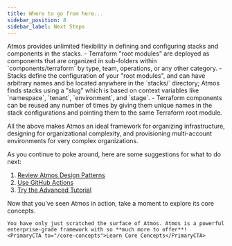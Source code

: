 ```yaml
---
title: Where to go from here...
sidebar_position: 8
sidebar_label: Next Steps
---
```


<Intro>
Atmos provides unlimited flexibility in defining and configuring stacks and components in the stacks.
</Intro>

<KeyPoints title="What you have learned">
- Terraform "root modules" are deployed as components that are organized in sub-folders within `components/terraform` by type, team, operations, or any other category.
- Stacks define the configuration of your "root modules", and can have arbitrary names and be located anywhere in the `stacks/` directory; Atmos finds stacks using a "slug" which is based on context variables like `namespace`, `tenant`, `environment`, and `stage`.
- Terraform components can be reused any number of times by giving them unique names in the stack configurations 
  and pointing them to the same Terraform root module.
</KeyPoints>

All the above makes Atmos an ideal framework for organizing infrastructure, designing for organizational complexity, and provisioning multi-account environments for very complex organizations.

As you continue to poke around, here are some suggestions for what to do next:

1. [Review Atmos Design Patterns](/design-patterns)
2. [Use GitHub Actions](/integrations/github-actions)
3. [Try the Advanced Tutorial](/quick-start/advanced)

<ActionCard title="Next Steps">
    Now that you’ve seen Atmos in action, take a moment to explore its core concepts.

    You have only just scratched the surface of Atmos. Atmos is a powerful enterprise-grade framework with so **much more to offer**!
    <PrimaryCTA to="/core-concepts">Learn Core Concepts</PrimaryCTA>
</ActionCard>
